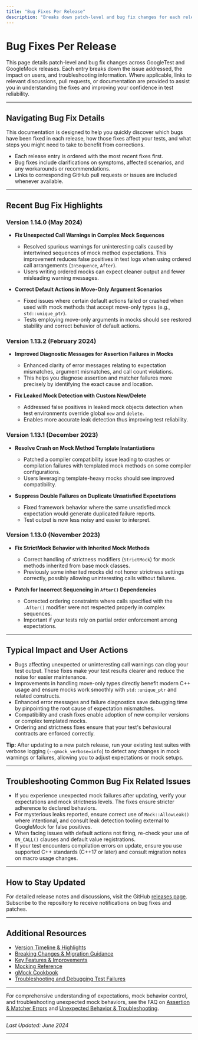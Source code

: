 ```yaml
---
title: "Bug Fixes Per Release"
description: "Breaks down patch-level and bug fix changes for each release, including links to relevant discussions or pull requests when applicable. This helps users understand resolved issues and improve their confidence in test outcomes."
---
```


# Bug Fixes Per Release

This page details patch-level and bug fix changes across GoogleTest and GoogleMock releases. Each entry breaks down the issue addressed, the impact on users, and troubleshooting information. Where applicable, links to relevant discussions, pull requests, or documentation are provided to assist you in understanding the fixes and improving your confidence in test reliability.

---

## Navigating Bug Fix Details

This documentation is designed to help you quickly discover which bugs have been fixed in each release, how those fixes affect your tests, and what steps you might need to take to benefit from corrections.

- Each release entry is ordered with the most recent fixes first.
- Bug fixes include clarifications on symptoms, affected scenarios, and any workarounds or recommendations.
- Links to corresponding GitHub pull requests or issues are included whenever available.

---

## Recent Bug Fix Highlights

### Version 1.14.0 (May 2024)
- **Fix Unexpected Call Warnings in Complex Mock Sequences**
  - Resolved spurious warnings for uninteresting calls caused by intertwined sequences of mock method expectations. This improvement reduces false positives in test logs when using ordered call arrangements (`InSequence`, `After`).
  - Users writing ordered mocks can expect cleaner output and fewer misleading warning messages.

- **Correct Default Actions in Move-Only Argument Scenarios**
  - Fixed issues where certain default actions failed or crashed when used with mock methods that accept move-only types (e.g., `std::unique_ptr`).
  - Tests employing move-only arguments in mocks should see restored stability and correct behavior of default actions.

### Version 1.13.2 (February 2024)
- **Improved Diagnostic Messages for Assertion Failures in Mocks**
  - Enhanced clarity of error messages relating to expectation mismatches, argument mismatches, and call count violations.
  - This helps you diagnose assertion and matcher failures more precisely by identifying the exact cause and location.

- **Fix Leaked Mock Detection with Custom New/Delete**
  - Addressed false positives in leaked mock objects detection when test environments override global `new` and `delete`.
  - Enables more accurate leak detection thus improving test reliability.

### Version 1.13.1 (December 2023)
- **Resolve Crash on Mock Method Template Instantiations**
  - Patched a compiler compatibility issue leading to crashes or compilation failures with templated mock methods on some compiler configurations.
  - Users leveraging template-heavy mocks should see improved compatibility.

- **Suppress Double Failures on Duplicate Unsatisfied Expectations**
  - Fixed framework behavior where the same unsatisfied mock expectation would generate duplicated failure reports.
  - Test output is now less noisy and easier to interpret.

### Version 1.13.0 (November 2023)
- **Fix StrictMock Behavior with Inherited Mock Methods**
  - Correct handling of strictness modifiers (`StrictMock`) for mock methods inherited from base mock classes.
  - Previously some inherited mocks did not honor strictness settings correctly, possibly allowing uninteresting calls without failures.

- **Patch for Incorrect Sequencing in `After()` Dependencies**
  - Corrected ordering constraints where calls specified with the `.After()` modifier were not respected properly in complex sequences.
  - Important if your tests rely on partial order enforcement among expectations.

---

## Typical Impact and User Actions

- Bugs affecting unexpected or uninteresting call warnings can clog your test output. These fixes make your test results clearer and reduce the noise for easier maintenance.
- Improvements in handling move-only types directly benefit modern C++ usage and ensure mocks work smoothly with `std::unique_ptr` and related constructs.
- Enhanced error messages and failure diagnostics save debugging time by pinpointing the root cause of expectation mismatches.
- Compatibility and crash fixes enable adoption of new compiler versions or complex templated mocks.
- Ordering and strictness fixes ensure that your test's behavioural contracts are enforced correctly.

**Tip:** After updating to a new patch release, run your existing test suites with verbose logging (`--gmock_verbose=info`) to detect any changes in mock warnings or failures, allowing you to adjust expectations or mock setups.

---

## Troubleshooting Common Bug Fix Related Issues

- If you experience unexpected mock failures after updating, verify your expectations and mock strictness levels. The fixes ensure stricter adherence to declared behaviors.
- For mysterious leaks reported, ensure correct use of `Mock::AllowLeak()` where intentional, and consult leak detection tooling external to GoogleMock for false positives.
- When facing issues with default actions not firing, re-check your use of `ON_CALL()` clauses and default value registrations.
- If your test encounters compilation errors on update, ensure you use supported C++ standards (C++17 or later) and consult migration notes on macro usage changes.

---

## How to Stay Updated

For detailed release notes and discussions, visit the GitHub [releases page](https://github.com/google/googletest/releases). Subscribe to the repository to receive notifications on bug fixes and patches.

---

## Additional Resources

- [Version Timeline & Highlights](/changelog/release-history/version-chronology)
- [Breaking Changes & Migration Guidance](/changelog/breaking-changes-migration/breaking-changes-summary)
- [Key Features & Improvements](/changelog/release-history/notable-features-improvements)
- [Mocking Reference](docs/reference/mocking.md)
- [gMock Cookbook](docs/gmock_cook_book.md)
- [Troubleshooting and Debugging Test Failures](/guides/troubleshooting-and-patterns/debugging-test-failures)

---

For comprehensive understanding of expectations, mock behavior control, and troubleshooting unexpected mock behaviors, see the FAQ on [Assertion & Matcher Errors](/faq/getting-started-and-core-issues/faq-assertion-matcher-errors) and [Unexpected Behavior & Troubleshooting](/faq/mocking-behavior-integration/faq-unexpected-behavior-troubleshooting).


---

_Last Updated: June 2024_

---